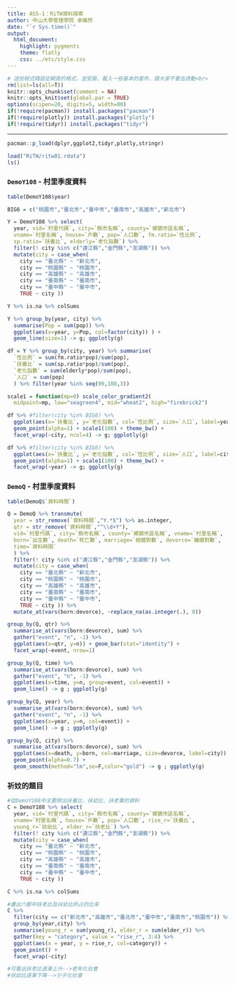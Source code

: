 ```yaml
---
title: AS5-1：RiTW資料探索
author: 中山大學管理學院 卓雍然
date: "`r Sys.time()`"
output: 
  html_document:
    highlight: pygments
    theme: flatly
    css: ../etc/style.css
---
```


```r
# 這些程式碼設定網頁的格式，並安裝、載入一些基本的套件，請大家不要去改動<br>
rm(list=ls(all=T))
knitr::opts_chunk$set(comment = NA)
knitr::opts_knit$set(global.par = TRUE)
options(scipen=20, digits=5, width=80)
if(!require(pacman)) install.packages("pacman")
if(!require(plotly)) install.packages("plotly")
if(!require(tidyr)) install.packages("tidyr")
```
<hr>
  
```r
pacman::p_load(dplyr,ggplot2,tidyr,plotly,stringr)
```

```r
load("RiTW/ritw01.rdata")
ls()
```


### `DemoY108` - 村里季度資料

```r
table(DemoY108$year)
```

```r
BIG6 = c("桃園市","臺北市","臺中市","臺南市","高雄市","新北市")

Y = DemoY108 %>% select(
  year, vid=`村里代碼`, city=`縣市名稱`, county=`鄉鎮市區名稱`, 
  vname=`村里名稱`, house=`戶數`, pop=`人口數`, fm.ratio=`性比例`, 
  sp.ratio=`扶養比`, elderly=`老化指數`) %>% 
  filter(! city %in% c("連江縣","金門縣","澎湖縣")) %>% 
  mutate(city = case_when(
    city == "臺北縣" ~ "新北市",
    city == "桃園縣" ~ "桃園市",
    city == "高雄縣" ~ "高雄市",
    city == "臺南縣" ~ "臺南市",
    city == "臺中縣" ~ "臺中市",
    TRUE ~ city ))

Y %>% is.na %>% colSums
```

```r
Y %>% group_by(year, city) %>% 
  summarise(Pop = sum(pop)) %>%
  ggplot(aes(x=year, y=Pop, col=factor(city)) ) + 
  geom_line(size=1) -> g; ggplotly(g)
```

```r
df = Y %>% group_by(city, year) %>% summarise(
  `性比例` = sum(fm.ratio*pop)/sum(pop),
  `扶養比` = sum(sp.ratio*pop)/sum(pop),
  `老化指數` = sum(elderly*pop)/sum(pop),
  `人口` = sum(pop)
  ) %>% filter(year %in% seq(99,108,3)) 
```

```r
scale1 = function(mp=0) scale_color_gradient2(
  midpoint=mp, low="seagreen4", mid="wheat2", high="firebrick2")

df %>% #filter(city %in% BIG6) %>% 
  ggplot(aes(x=`扶養比`, y=`老化指數`, col=`性比例`, size=`人口`, label=year)) +
  geom_point(alpha=1) + scale1(100) + theme_bw() +
  facet_wrap(~city, ncol=4) -> g; ggplotly(g)
```

```r
df %>% #filter(city %in% BIG6) %>% 
  ggplot(aes(x=`扶養比`, y=`老化指數`, col=`性比例`, size=`人口`, label=city)) +
  geom_point(alpha=1) + scale1(100) + theme_bw() +
  facet_wrap(~year) -> g; ggplotly(g)
```


### `DemoQ` - 村里季度資料

```r
table(DemoQ$`資料時間`)
```

```r
Q = DemoQ %>% transmute(
  year = str_remove(`資料時間`,"Y.*$") %>% as.integer,
  qtr = str_remove(`資料時間`,"^\\d+Y"),
  vid=`村里代碼`, city=`縣市名稱`, county=`鄉鎮市區名稱`, vname=`村里名稱`,
  born=`出生數`, death=`死亡數`, marriage=`結婚對數`, devorce=`離婚對數`, 
  time=`資料時間`
  ) %>% 
  filter(! city %in% c("連江縣","金門縣","澎湖縣")) %>% 
  mutate(city = case_when(
    city == "臺北縣" ~ "新北市",
    city == "桃園縣" ~ "桃園市",
    city == "高雄縣" ~ "高雄市",
    city == "臺南縣" ~ "臺南市",
    city == "臺中縣" ~ "臺中市",
    TRUE ~ city )) %>% 
  mutate_at(vars(born:devorce), ~replace_na(as.integer(.), 0))
```

```r
group_by(Q, qtr) %>% 
  summarise_at(vars(born:devorce), sum) %>% 
  gather("event", "n", -1) %>% 
  ggplot(aes(x=qtr, y=n)) + geom_bar(stat="identity") +
  facet_wrap(~event, nrow=1)
```

```r
group_by(Q, time) %>% 
  summarise_at(vars(born:devorce), sum) %>% 
  gather("event", "n", -1) %>% 
  ggplot(aes(x=time, y=n, group=event, col=event)) + 
  geom_line() -> g ; ggplotly(g) 
```

```r
group_by(Q, year) %>% 
  summarise_at(vars(born:devorce), sum) %>% 
  gather("event", "n", -1) %>% 
  ggplot(aes(x=year, y=n, col=event)) + 
  geom_line() -> g ; ggplotly(g) 
```

```r
group_by(Q, city) %>% 
  summarise_at(vars(born:devorce), sum) %>% 
  ggplot(aes(x=death, y=born, col=marriage, size=devorce, label=city)) + 
  geom_point(alpha=0.7) + 
  geom_smooth(method="lm",se=F,color="gold") -> g ; ggplotly(g) 
```

### 祈妏的題目
```r
#從DemoY108中主要撈出扶養比、扶幼比、扶老筆的資料
C = DemoY108 %>% select(
  year, vid=`村里代碼`, city=`縣市名稱`, county=`鄉鎮市區名稱`, 
  vname=`村里名稱`, house=`戶數`, pop=`人口數`, rise_r=`扶養比`,
  young_r=`扶幼比`, elder_r=`扶老比`) %>% 
  filter(! city %in% c("連江縣","金門縣","澎湖縣")) %>% 
  mutate(city = case_when(
    city == "臺北縣" ~ "新北市",
    city == "桃園縣" ~ "桃園市",
    city == "高雄縣" ~ "高雄市",
    city == "臺南縣" ~ "臺南市",
    city == "臺中縣" ~ "臺中市",
    TRUE ~ city ))

C %>% is.na %>% colSums

#畫出六都中扶老比及扶幼比所占的比率
C %>% 
  filter(city == c("新北市","高雄市","臺北市","臺中市","臺南市","桃園市")) %>%
  group_by(year,city) %>% 
  summarise(young_r = sum(young_r), elder_r = sum(elder_r)) %>% 
  gather(key = "category", value = "rise_r", 3:4) %>% 
  ggplot(aes(x = year, y = rise_r, col=category)) +
  geom_point() + 
  facet_wrap(~city)

#可看出扶老比逐漸上升-->老年化社會
#扶幼比逐漸下降-->少子化社會
```

